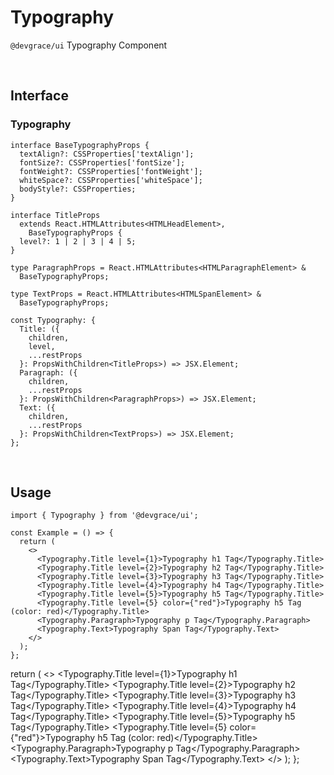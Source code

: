 
# Typography

`@devgrace/ui` Typography Component

<br />

## Interface
### Typography
```tsx
interface BaseTypographyProps {
  textAlign?: CSSProperties['textAlign'];
  fontSize?: CSSProperties['fontSize'];
  fontWeight?: CSSProperties['fontWeight'];
  whiteSpace?: CSSProperties['whiteSpace'];
  bodyStyle?: CSSProperties;
}

interface TitleProps
  extends React.HTMLAttributes<HTMLHeadElement>,
    BaseTypographyProps {
  level?: 1 | 2 | 3 | 4 | 5;
}

type ParagraphProps = React.HTMLAttributes<HTMLParagraphElement> &
  BaseTypographyProps;

type TextProps = React.HTMLAttributes<HTMLSpanElement> &
  BaseTypographyProps;

const Typography: {
  Title: ({
    children,
    level,
    ...restProps
  }: PropsWithChildren<TitleProps>) => JSX.Element;
  Paragraph: ({
    children,
    ...restProps
  }: PropsWithChildren<ParagraphProps>) => JSX.Element;
  Text: ({
    children,
    ...restProps
  }: PropsWithChildren<TextProps>) => JSX.Element;
};
```

<br />

## Usage
```tsx
import { Typography } from '@devgrace/ui';

const Example = () => {
  return (
    <>
      <Typography.Title level={1}>Typography h1 Tag</Typography.Title>
      <Typography.Title level={2}>Typography h2 Tag</Typography.Title>
      <Typography.Title level={3}>Typography h3 Tag</Typography.Title>
      <Typography.Title level={4}>Typography h4 Tag</Typography.Title>
      <Typography.Title level={5}>Typography h5 Tag</Typography.Title>
      <Typography.Title level={5} color={"red"}>Typography h5 Tag (color: red)</Typography.Title>
      <Typography.Paragraph>Typography p Tag</Typography.Paragraph>
      <Typography.Text>Typography Span Tag</Typography.Text>
    </>
  );
};
```

  return (
    <>
      <Typography.Title level={1}>Typography h1 Tag</Typography.Title>
      <Typography.Title level={2}>Typography h2 Tag</Typography.Title>
      <Typography.Title level={3}>Typography h3 Tag</Typography.Title>
      <Typography.Title level={4}>Typography h4 Tag</Typography.Title>
      <Typography.Title level={5}>Typography h5 Tag</Typography.Title>
      <Typography.Title level={5} color={"red"}>Typography h5 Tag (color: red)</Typography.Title>
      <Typography.Paragraph>Typography p Tag</Typography.Paragraph>
      <Typography.Text>Typography Span Tag</Typography.Text>
    </>
  );
};

<Example />
